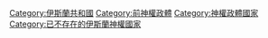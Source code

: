 [[Category:伊斯蘭共和國|Category:伊斯蘭共和國]]
[[Category:前神權政體|Category:前神權政體]]
[[Category:神權政體國家|Category:神權政體國家]]
[[Category:已不存在的伊斯蘭神權國家|Category:已不存在的伊斯蘭神權國家]]